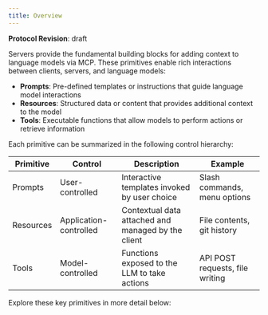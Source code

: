 ```yaml
---
title: Overview
---
```


<Info>**Protocol Revision**: draft</Info>

Servers provide the fundamental building blocks for adding context to language models via
MCP. These primitives enable rich interactions between clients, servers, and language
models:

- **Prompts**: Pre-defined templates or instructions that guide language model
  interactions
- **Resources**: Structured data or content that provides additional context to the model
- **Tools**: Executable functions that allow models to perform actions or retrieve
  information

Each primitive can be summarized in the following control hierarchy:

| Primitive | Control                | Description                                        | Example                         |
| --------- | ---------------------- | -------------------------------------------------- | ------------------------------- |
| Prompts   | User-controlled        | Interactive templates invoked by user choice       | Slash commands, menu options    |
| Resources | Application-controlled | Contextual data attached and managed by the client | File contents, git history      |
| Tools     | Model-controlled       | Functions exposed to the LLM to take actions       | API POST requests, file writing |

Explore these key primitives in more detail below:

<CardGroup cols={3}>
  <Card
    title="Prompts"
    icon="message"
    href="/specification/draft/server/prompts"
  />
  <Card
    title="Resources"
    icon="file-lines"
    href="/specification/draft/server/resources"
  />
  <Card title="Tools" icon="wrench" href="/specification/draft/server/tools" />
</CardGroup>
